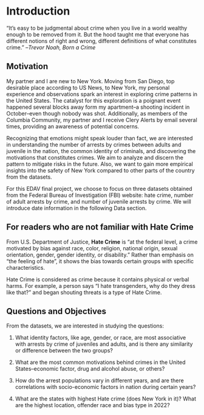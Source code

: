# Introduction
“It’s easy to be judgmental about crime when you live in a world wealthy enough to be removed from it. But the hood taught me that everyone has different notions of right and wrong, different definitions of what constitutes crime." --*Trevor Noah, Born a Crime*

## Motivation
My partner and I are new to New York. Moving from San Diego, top desirable place according to US News, to New York, my personal experience and observations spark an interest in exploring crime patterns in the United States. The catalyst for this exploration is a poignant event happened several blocks away form my apartment--a shooting incident in October--even though nobody was shot. Additionally, as members of the Columbia Community, my partner and I receive Clery Alerts by email several times, providing an awareness of potential concerns. 

Recognizing that emotions might speak louder than fact, we are interested in understanding the number of arrests by crimes between adults and juvenile in the nation, the common identity of criminals, and discovering the motivations that constitutes crimes. We aim to analyze and discern the pattern to mitigate risks in the future. Also, we want to gain more empirical insights into the safety of New York compared to other parts of the country from the datasets.

For this EDAV final project, we choose to focus on three datasets obtained from the Federal Bureau of Investigation (FBI) website: hate crime, number of adult arrests by crime, and number of juvenile arrests by crime. We will introduce date information in the following Data section.

## For readers who are not familiar with Hate Crime
From U.S. Department of Justice, **Hate Crime** is "at the federal level, a crime motivated by bias against race, color, religion, national origin, sexual orientation, gender, gender identity, or disability." Rather than emphasis on "the feeling of hate", it shows the bias towards certain groups with specific characteristics. 

Hate Crime is considered as crime because it contains physical or verbal harms. For example, a person says "I hate transgenders, why do they dress like that?" and began shouting threats is a type of Hate Crime.

## Questions and Objectives
From the datasets, we are interested in studying the questions:

1. What identity factors, like age, gender, or race, are most associative with arrests by crime of juveniles and adults, and is there any similarity or difference between the two groups?

2. What are the most common motivations behind crimes in the United States--economic factor, drug and alcohol abuse, or others?

3. How do the arrest populations vary in different years, and are there correlations with socio-economic factors in nation during certain years?

4. What are the states with highest Hate crime (does New York in it)? What are the highest location, offender race and bias type in 2022?
